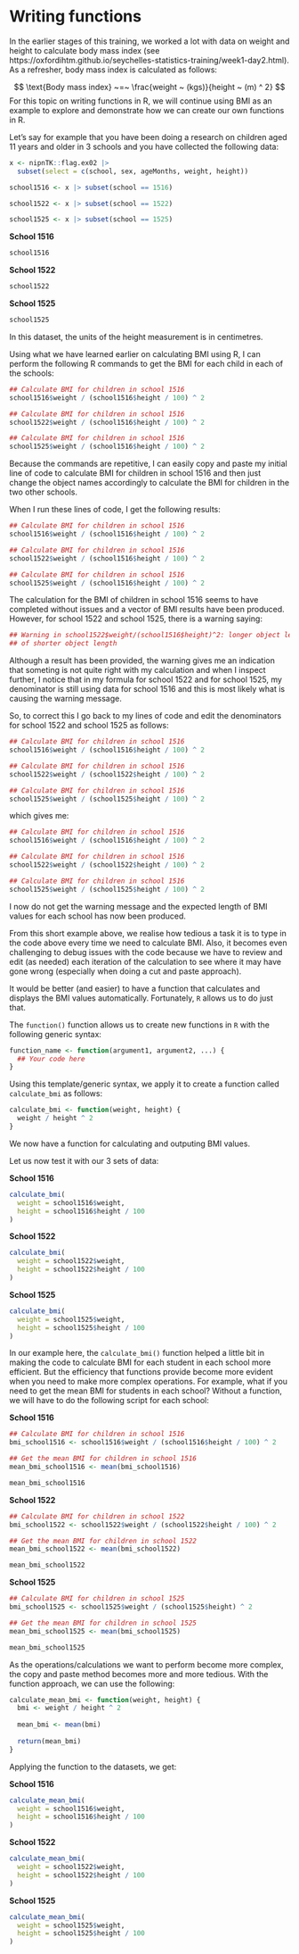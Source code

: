 # Writing functions {#write-functions}

In the earlier stages of this training, we worked a lot with data on weight and height to calculate body mass index (see https://oxfordihtm.github.io/seychelles-statistics-training/week1-day2.html). As a refresher, body mass index is calculated as follows:

$$ \text{Body mass index} ~=~ \frac{weight ~ (kgs)}{height ~ (m) ^ 2} $$
For this topic on writing functions in R, we will continue using BMI as an example to explore and demonstrate how we can create our own functions in R.

Let's say for example that you have been doing a research on children aged 11 years and older in 3 schools and you have collected the following data:

```r
x <- nipnTK::flag.ex02 |>
  subset(select = c(school, sex, ageMonths, weight, height))

school1516 <- x |> subset(school == 1516)

school1522 <- x |> subset(school == 1522)

school1525 <- x |> subset(school == 1525)
```

**School 1516**
```r
school1516
```

**School 1522**
```r
school1522
```

**School 1525**
```r
school1525
```

In this dataset, the units of the height measurement is in centimetres.

Using what we have learned earlier on calculating BMI using R, I can perform the following R commands to get the BMI for each child in each of the schools:

```r
## Calculate BMI for children in school 1516
school1516$weight / (school1516$height / 100) ^ 2

## Calculate BMI for children in school 1516
school1522$weight / (school1516$height / 100) ^ 2

## Calculate BMI for children in school 1516
school1525$weight / (school1516$height / 100) ^ 2
```

Because the commands are repetitive, I can easily copy and paste my initial line of code to calculate BMI for children in school 1516 and then just change the object names accordingly to calculate the BMI for children in the two other schools.

When I run these lines of code, I get the following results:

```r
## Calculate BMI for children in school 1516
school1516$weight / (school1516$height / 100) ^ 2

## Calculate BMI for children in school 1516
school1522$weight / (school1516$height / 100) ^ 2

## Calculate BMI for children in school 1516
school1525$weight / (school1516$height / 100) ^ 2
```

The calculation for the BMI of children in school 1516 seems to have completed without issues and a vector of BMI results have been produced. However, for school 1522 and school 1525, there is a warning saying:

```R
## Warning in school1522$weight/(school1516$height)^2: longer object length is not a multiple
## of shorter object length
```

Although a result has been provided, the warning gives me an indication that someting is not quite right with my calculation and when I inspect further, I notice that in my formula for school 1522 and for school 1525, my denominator is still using data for school 1516 and this is most likely what is causing the warning message.

So, to correct this I go back to my lines of code and edit the denominators for school 1522 and school 1525 as follows:

```r
## Calculate BMI for children in school 1516
school1516$weight / (school1516$height / 100) ^ 2

## Calculate BMI for children in school 1516
school1522$weight / (school1522$height / 100) ^ 2

## Calculate BMI for children in school 1516
school1525$weight / (school1525$height / 100) ^ 2
```

which gives me:

```r
## Calculate BMI for children in school 1516
school1516$weight / (school1516$height / 100) ^ 2

## Calculate BMI for children in school 1516
school1522$weight / (school1522$height / 100) ^ 2

## Calculate BMI for children in school 1516
school1525$weight / (school1525$height / 100) ^ 2
```

I now do not get the warning message and the expected length of BMI values for each school has now been produced.

From this short example above, we realise how tedious a task it is to type in the code above every time we need to calculate BMI. Also, it becomes even challenging to debug issues with the code because we have to review and edit (as needed) each iteration of the calculation to see where it may have gone wrong (especially when doing a cut and paste approach).

It would be better (and easier) to have a function that calculates and displays the BMI values automatically. Fortunately, `R` allows us to do just that.

The `function()` function allows us to create new functions in `R` with the following generic syntax:

```r
function_name <- function(argument1, argument2, ...) {
  ## Your code here
}
```

Using this template/generic syntax, we apply it to create a function called `calculate_bmi` as follows:

```r
calculate_bmi <- function(weight, height) {
  weight / height ^ 2
}
```

We now have a function for calculating and outputing BMI values.

Let us now test it with our 3 sets of data:

**School 1516**
```r
calculate_bmi(
  weight = school1516$weight,
  height = school1516$height / 100
)
```

**School 1522**
```r
calculate_bmi(
  weight = school1522$weight,
  height = school1522$height / 100
)
```

**School 1525**
```r
calculate_bmi(
  weight = school1525$weight,
  height = school1525$height / 100
)
```


In our example here, the `calculate_bmi()` function helped a little bit in making the code to calculate BMI for each student in each school more efficient. But the efficiency that functions provide become more evident when you need to make more complex operations. For example, what if you need to get the mean BMI for students in each school? Without a function, we will have to do the following script for each school:

**School 1516**
```r
## Calculate BMI for children in school 1516
bmi_school1516 <- school1516$weight / (school1516$height / 100) ^ 2

## Get the mean BMI for children in school 1516
mean_bmi_school1516 <- mean(bmi_school1516)

mean_bmi_school1516
```

**School 1522**
```r
## Calculate BMI for children in school 1522
bmi_school1522 <- school1522$weight / (school1522$height / 100) ^ 2

## Get the mean BMI for children in school 1522
mean_bmi_school1522 <- mean(bmi_school1522)

mean_bmi_school1522
```

**School 1525**
```r
## Calculate BMI for children in school 1525
bmi_school1525 <- school1525$weight / (school1525$height) ^ 2

## Get the mean BMI for children in school 1525
mean_bmi_school1525 <- mean(bmi_school1525)

mean_bmi_school1525
```

As the operations/calculations we want to perform become more complex, the copy and paste method becomes more and more tedious. With the function approach, we can use the following:

```r
calculate_mean_bmi <- function(weight, height) {
  bmi <- weight / height ^ 2
  
  mean_bmi <- mean(bmi)
  
  return(mean_bmi)
}
```

Applying the function to the datasets, we get:

**School 1516**
```r
calculate_mean_bmi(
  weight = school1516$weight,
  height = school1516$height / 100
)
```

**School 1522**
```r
calculate_mean_bmi(
  weight = school1522$weight,
  height = school1522$height / 100
)
```

**School 1525**
```r
calculate_mean_bmi(
  weight = school1525$weight,
  height = school1525$height / 100
)
```

